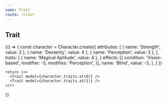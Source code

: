 ```yaml
---
name: Trait
route: /trait
---
```


## Trait

<Playground>
  {() => {
    const character = Character.create({
      attributes: [
        { name: 'Strength', value: 2 },
        { name: 'Dexterity', value: 4 },
        { name: 'Perception', value: 3 },
      ],
      traits: [
        { name: 'Magical Aptitude', value: 4 },
        {
          effects: [{
            condition: 'Vision-based',
            modifier: -5,
            modifies: 'Perception',
          }],
          name: 'Blind',
          value: -3,
        },
      ]
    })

    return (<>
      <Trait model={character.traits.at(0)} />
      <Trait model={character.traits.at(1)} />
    </>)
  }}
</Playground>
